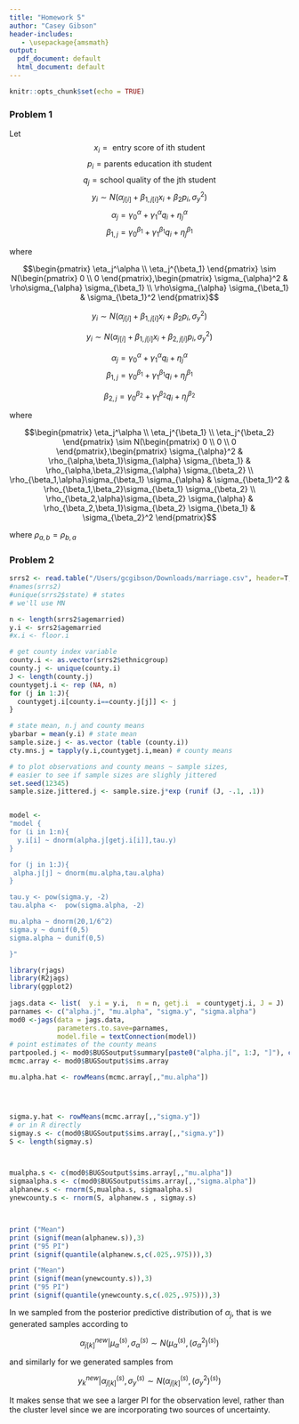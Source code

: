 ```yaml
---
title: "Homework 5"
author: "Casey Gibson"
header-includes:
   - \usepackage{amsmath}
output:
  pdf_document: default
  html_document: default
---
```


```r
knitr::opts_chunk$set(echo = TRUE)
```

### Problem 1

Let $$x_i = \text{ entry score of ith student}$$
 $$p_i = \text{parents education ith student}$$
 $$q_j = \text{school quality of the jth student}$$
$$y_i  \sim N(  \alpha_{j[i]} +  \beta_{1,{j[i]}} x_i + \beta_2p_i , \sigma_{y}^2)$$
$$\alpha_j = \gamma_0^\alpha + \gamma_1^\alpha q_i+ \eta_j^\alpha$$
$$\beta_{1,j} = \gamma_0^{\beta_1} + \gamma_1^{\beta_1} q_i + \eta_j^{\beta_1}$$

where

$$\begin{pmatrix}
\eta_j^\alpha \\
\eta_j^{\beta_1} 
\end{pmatrix} \sim N(\begin{pmatrix} 0 \\ 0 \end{pmatrix},\begin{pmatrix} \sigma_{\alpha}^2 & \rho\sigma_{\alpha} \sigma_{\beta_1} \\  \rho\sigma_{\alpha} \sigma_{\beta_1} & \sigma_{\beta_1}^2
\end{pmatrix}$$

$$y_i  \sim N(  \alpha_{j[i]} +  \beta_{1,{j[i]}} x_i + \beta_2p_i , \sigma_{y}^2)$$


\textbf{b)}

$$y_i  \sim N(  \alpha_{j[i]} +  \beta_{1,{j[i]}} x_i + \beta_{2,{j[i]}}p_i , \sigma_{y}^2)$$

$$\alpha_j = \gamma_0^\alpha + \gamma_1^\alpha q_i+ \eta_j^\alpha$$
$$\beta_{1,j} = \gamma_0^{\beta_1} + \gamma_1^{\beta_1} q_i + \eta_j^{\beta_1}$$

$$\beta_{2,j} = \gamma_0^{\beta_2} + \gamma_1^{\beta_2} q_i + \eta_j^{\beta_2}$$

where

$$\begin{pmatrix} \eta_j^\alpha \\
\eta_j^{\beta_1}  \\
\eta_j^{\beta_2}
\end{pmatrix} \sim N(\begin{pmatrix} 0 \\ 0 \\ 0 \end{pmatrix},\begin{pmatrix} \sigma_{\alpha}^2 & \rho_{\alpha,\beta_1}\sigma_{\alpha} \sigma_{\beta_1} & \rho_{\alpha,\beta_2}\sigma_{\alpha} \sigma_{\beta_2} \\  \rho_{\beta_1,\alpha}\sigma_{\beta_1} \sigma_{\alpha} & \sigma_{\beta_1}^2 & \rho_{\beta_1,\beta_2}\sigma_{\beta_1} \sigma_{\beta_2} \\
\rho_{\beta_2,\alpha}\sigma_{\beta_2} \sigma_{\alpha} &  \rho_{\beta_2,\beta_1}\sigma_{\beta_2} \sigma_{\beta_1} & \sigma_{\beta_2}^2 
\end{pmatrix}$$

where $\rho_{a,b} =\rho_{b,a}$


### Problem 2

\textbf{a)}
```r
srrs2 <- read.table("/Users/gcgibson/Downloads/marriage.csv", header=T, sep=",")
#names(srrs2)
#unique(srrs2$state) # states
# we'll use MN

n <- length(srrs2$agemarried)
y.i <- srrs2$agemarried
#x.i <- floor.i

# get county index variable
county.i <- as.vector(srrs2$ethnicgroup)
county.j <- unique(county.i)
J <- length(county.j)
countygetj.i <- rep (NA, n) 
for (j in 1:J){
  countygetj.i[county.i==county.j[j]] <- j
}

# state mean, n.j and county means
ybarbar = mean(y.i) # state mean
sample.size.j <- as.vector (table (county.i))
cty.mns.j = tapply(y.i,countygetj.i,mean) # county means

# to plot observations and county means ~ sample sizes, 
# easier to see if sample sizes are slighly jittered
set.seed(12345)
sample.size.jittered.j <- sample.size.j*exp (runif (J, -.1, .1))


model <- 
"model {
for (i in 1:n){
  y.i[i] ~ dnorm(alpha.j[getj.i[i]],tau.y)
}

for (j in 1:J){
 alpha.j[j] ~ dnorm(mu.alpha,tau.alpha)
}

tau.y <- pow(sigma.y, -2)
tau.alpha <-  pow(sigma.alpha, -2)

mu.alpha ~ dnorm(20,1/6^2)
sigma.y ~ dunif(0,5)
sigma.alpha ~ dunif(0,5)

}"

library(rjags)
library(R2jags)
library(ggplot2)
  
jags.data <- list(  y.i = y.i,  n = n, getj.i  = countygetj.i, J = J)
parnames <- c("alpha.j", "mu.alpha", "sigma.y", "sigma.alpha")
mod0 <-jags(data = jags.data, 
            parameters.to.save=parnames, 
            model.file = textConnection(model))
# point estimates of the county means
partpooled.j <- mod0$BUGSoutput$summary[paste0("alpha.j[", 1:J, "]"), c("mean")]
mcmc.array <- mod0$BUGSoutput$sims.array

mu.alpha.hat <- rowMeans(mcmc.array[,,"mu.alpha"])




sigma.y.hat <- rowMeans(mcmc.array[,,"sigma.y"])
# or in R directly
sigmay.s <- c(mod0$BUGSoutput$sims.array[,,"sigma.y"])
S <- length(sigmay.s)



mualpha.s <- c(mod0$BUGSoutput$sims.array[,,"mu.alpha"])
sigmaalpha.s <- c(mod0$BUGSoutput$sims.array[,,"sigma.alpha"])
alphanew.s <- rnorm(S,mualpha.s, sigmaalpha.s)
ynewcounty.s <- rnorm(S, alphanew.s , sigmay.s)



print ("Mean")
print (signif(mean(alphanew.s)),3)
print ("95 PI")
print (signif(quantile(alphanew.s,c(.025,.975))),3)
```

\textbf{b)}

```r
print ("Mean")
print (signif(mean(ynewcounty.s)),3)
print ("95 PI")
print (signif(quantile(ynewcounty.s,c(.025,.975))),3)
```

In \textbf{a)} we sampled from the posterior predictive distribution of $\alpha_j$, that is we generated samples according to

$$\alpha_{j[k]}^{new} | \mu_\alpha^{(s)}, \sigma_\alpha^{(s)} \sim N(\mu_\alpha^{(s)},(\sigma_\alpha^2)^{(s)})  $$

and similarly for \textbf{b)} we generated samples from 

$$y_k^{new} |\alpha_{j[k]}^{(s)}, \sigma_y^{(s)} \sim N(\alpha_{j[k]}^{(s)},(\sigma_y^2)^{(s)})  $$

It makes sense that we see a larger PI for the observation level, rather than the cluster level since we are incorporating two sources of uncertainty.